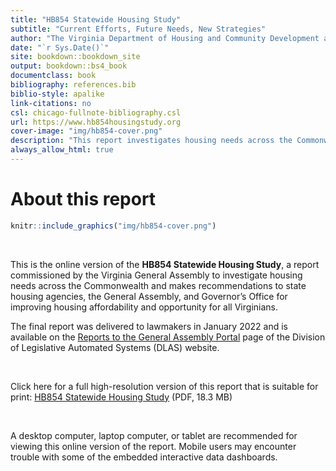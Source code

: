 ```yaml
---
title: "HB854 Statewide Housing Study"
subtitle: "Current Efforts, Future Needs, New Strategies"
author: "The Virginia Department of Housing and Community Development and Virginia Housing"
date: "`r Sys.Date()`"
site: bookdown::bookdown_site
output: bookdown::bs4_book
documentclass: book
bibliography: references.bib
biblio-style: apalike
link-citations: no
csl: chicago-fullnote-bibliography.csl
url: https://www.hb854housingstudy.org
cover-image: "img/hb854-cover.png"
description: "This report investigates housing needs across the Commonwealth of Virginia and makes recommendations to state housing agencies, the General Assembly, and Governor's Office for improving housing affordability and opportunity for all Virginians."
always_allow_html: true
---
```


# About this report {.unnumbered}

```r
knitr::include_graphics("img/hb854-cover.png")
```

<br>

This is the online version of the **HB854 Statewide Housing Study**, a report commissioned by the Virginia General Assembly to investigate housing needs across the Commonwealth and makes recommendations to state housing agencies, the General Assembly, and Governor's Office for improving housing affordability and opportunity for all Virginians.

The final report was delivered to lawmakers in January 2022 and is available on the [Reports to the General Assembly Portal](https://rga.lis.virginia.gov/Published/2022/HD3) page of the Division of Legislative Automated Systems (DLAS) website.

<br>

:::{.info}
Click here for a full high-resolution version of this report that is suitable for print:
[HB854 Statewide Housing Study](pdf/hb854-full-report-print.pdf) (PDF, 18.3 MB)
:::

<br>

:::{.caution data-latex=""}
A desktop computer, laptop computer, or tablet are recommended for viewing this online version of the report. Mobile users may encounter trouble with some of the embedded interactive data dashboards.
:::